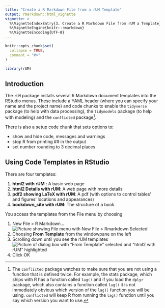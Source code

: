 ```yaml
---
title: "Create a R Markdown File from a rUM Template"
output: rmarkdown::html_vignette
vignette: >
  %\VignetteIndexEntry{3. Create a R Markdown File from rUM a Template}
  %\VignetteEngine{knitr::rmarkdown}
  %\VignetteEncoding{UTF-8}
---
```


```r
knitr::opts_chunk$set(
  collapse = TRUE,
  comment = "#>"
)
```

```r
library(rUM)
```

## Introduction

The `rUM` package installs several R Markdown document templates into the RStudio menus. These include a YAML header (where you can specify your name and the project name) and code chunks to enable the `tidyverse` package (to help with data processing), the `tidymodels` package (to help with modeling) and the `conflicted` package[^1].

[^1]: The `conflicted` package watches to make sure that you are not using a function that is defined twice. For example, the stats package, which ships with R has a function called `lag()` and if you load the `dplyr` package, which also contains a function called `lag()` it is not immediately obvious which version of the `lag()` function you will be using. `conflicted` will keep R from running the `lag()` function until you say which version you want to use. 

There is also a setup code chunk that sets options to:

-   show and hide code, messages and warnings
-   stop R from printing \## in the output
-   set number rounding to 3 decimal places

## Using Code Templates in RStudio

There are four templates:

1.  **html2 with rUM** : A basic web page
2.  **html2 Details with rUM**: A web page with more details
3.  **pdf2 showing LaTeX with rUM**: A pdf (with options to control tables' and figures' locations and appearances)
4.  **bookdown_site with rUM**: The structure of a book

You access the templates from the File menu by choosing

1.  New File \> R Markdown... ![Picture showing File menu with New File \> Rmarkdown Selected](template1.png)
2.  Choosing **From Template** from the windowpane on the left
3.  Scrolling down until you see the rUM templates ![Picture of dialog box with "From Template" selected and "html2 with rUM" highlighted](template2.png)
4.  Click OK

